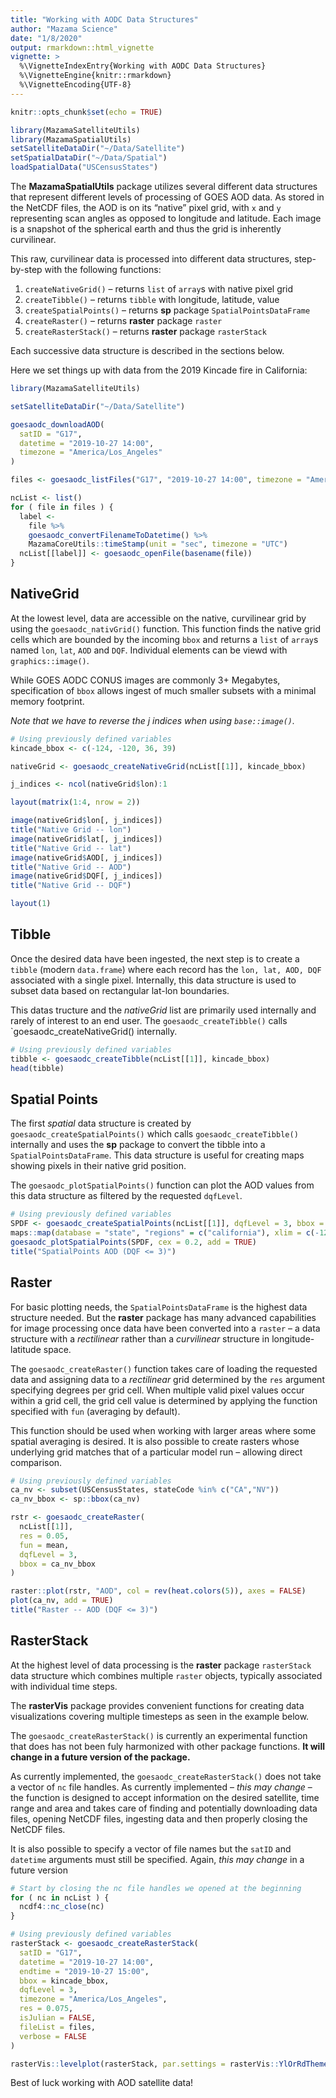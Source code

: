 ```yaml
---
title: "Working with AODC Data Structures"
author: "Mazama Science"
date: "1/8/2020"
output: rmarkdown::html_vignette
vignette: >
  %\VignetteIndexEntry{Working with AODC Data Structures}
  %\VignetteEngine{knitr::rmarkdown}
  %\VignetteEncoding{UTF-8}
---
```


```r
knitr::opts_chunk$set(echo = TRUE)

library(MazamaSatelliteUtils)
library(MazamaSpatialUtils)
setSatelliteDataDir("~/Data/Satellite")
setSpatialDataDir("~/Data/Spatial")
loadSpatialData("USCensusStates")
```

The **MazamaSpatialUtils** package utilizes several different data structures that 
represent different levels of processing of GOES AOD data. As stored in the
NetCDF files, the AOD is on its "native" pixel grid, with `x` and `y` representing
scan angles as opposed to longitude and latitude. Each image is a snapshot of
the spherical earth and thus the grid is inherently curvilinear.

This raw, curvilinear data is processed into different data structures, step-by-step
with the following functions:

1. `createNativeGrid()` -- returns `list` of `array`s with native pixel grid
2. `createTibble()` -- returns `tibble` with longitude, latitude, value
3. `createSpatialPoints()` -- returns **sp** package `SpatialPointsDataFrame`
4. `createRaster()` -- returns **raster** package `raster`
5. `createRasterStack()` -- returns **raster** package `rasterStack`

Each successive data structure is described in the sections below.

Here we set things up with data from the 2019 Kincade fire in California:

```r
library(MazamaSatelliteUtils)

setSatelliteDataDir("~/Data/Satellite")

goesaodc_downloadAOD(
  satID = "G17",
  datetime = "2019-10-27 14:00",
  timezone = "America/Los_Angeles"
)

files <- goesaodc_listFiles("G17", "2019-10-27 14:00", timezone = "America/Los_Angeles")

ncList <- list()
for ( file in files ) {
  label <-
    file %>%
    goesaodc_convertFilenameToDatetime() %>%
    MazamaCoreUtils::timeStamp(unit = "sec", timezone = "UTC")
  ncList[[label]] <- goesaodc_openFile(basename(file))
}
```

## NativeGrid

At the lowest level, data are accessible on the native, curvilinear grid by 
using the `goesaodc_nativGrid()` function. This function finds the native grid
cells which are bounded by the incoming `bbox` and returns a `list` of `array`s
named `lon`, `lat`, `AOD` and `DQF`. Individual elements can be viewd with
`graphics::image()`.

While GOES AODC CONUS images are commonly 3+ Megabytes, specification of `bbox`
allows ingest of much smaller subsets with a minimal memory footprint.

_Note that we have to reverse the j indices when using `base::image()`._

```r
# Using previously defined variables
kincade_bbox <- c(-124, -120, 36, 39)

nativeGrid <- goesaodc_createNativeGrid(ncList[[1]], kincade_bbox)

j_indices <- ncol(nativeGrid$lon):1

layout(matrix(1:4, nrow = 2))

image(nativeGrid$lon[, j_indices])
title("Native Grid -- lon")
image(nativeGrid$lat[, j_indices])
title("Native Grid -- lat")
image(nativeGrid$AOD[, j_indices])
title("Native Grid -- AOD")
image(nativeGrid$DQF[, j_indices])
title("Native Grid -- DQF")

layout(1)
```
    
## Tibble
  
Once the desired data have been ingested, the next step is to create a `tibble`
(modern `data.frame`) where each record has the `lon, lat, AOD, DQF` associated
with a single pixel. Internally, this data structure is used to subset data
based on rectangular lat-lon boundaries.

This datas tructure and the _nativeGrid_ list are primarily used internally and
rarely of interest to an end user. The `goesaodc_createTibble()` calls
`goesaodc_createNativeGrid() internally.

```r
# Using previously defined variables
tibble <- goesaodc_createTibble(ncList[[1]], kincade_bbox)
head(tibble)
```
    
## Spatial Points
  
The first _spatial_ data structure is created by `goesaodc_createSpatialPoints()`
which calls `goesaodc_createTibble()` internally and uses the **sp** package to
convert the tibble into a `SpatialPointsDataFrame`. This data structure is 
useful for creating maps showing pixels in their native grid position.

The `goesaodc_plotSpatialPoints()` function can plot the AOD values from this 
data structure as filtered by the requested `dqfLevel`.
    
```r
# Using previously defined variables
SPDF <- goesaodc_createSpatialPoints(ncList[[1]], dqfLevel = 3, bbox = kincade_bbox)
maps::map(database = "state", "regions" = c("california"), xlim = c(-126, -113.5))
goesaodc_plotSpatialPoints(SPDF, cex = 0.2, add = TRUE)
title("SpatialPoints AOD (DQF <= 3)")
```

## Raster
  
For basic plotting needs, the `SpatialPointsDataFrame` is the highest data 
structure needed. But the **raster** package has many advanced capabilities for
image processing once data have been converted into a `raster` -- a data
structure with a _rectilinear_ rather than a _curvilinear_ structure in
longitude-latitude space.

The `goesaodc_createRaster()` function takes care of loading the requested 
data and assigning data to a _rectilinear_ grid determined by the `res`
argument specifying degrees per grid cell. When multiple valid pixel values
occur within a grid cell, the grid cell value is determined by applying the
function specified with `fun` (averaging by default).

This function should be used when working with larger areas where some spatial
averaging is desired. It is also possible to create rasters whose underlying
grid matches that of a particular model run -- allowing direct comparison.

```r
# Using previously defined variables
ca_nv <- subset(USCensusStates, stateCode %in% c("CA","NV"))
ca_nv_bbox <- sp::bbox(ca_nv)

rstr <- goesaodc_createRaster(
  ncList[[1]],
  res = 0.05,
  fun = mean,
  dqfLevel = 3,
  bbox = ca_nv_bbox
)

raster::plot(rstr, "AOD", col = rev(heat.colors(5)), axes = FALSE)
plot(ca_nv, add = TRUE)
title("Raster -- AOD (DQF <= 3)")
```
    
## RasterStack
  
At the highest level of data processing is the **raster** package `rasterStack` 
data structure which combines multiple `raster` objects, typically associated
with individual time steps.

The **rasterVis** package provides convenient functions for creating data
visualizations covering multiple timesteps as seen in the example below.

The `goesaodc_createRasterStack()` is currently an experimental function that
does has not been fuly harmonized with other package functions. **It will 
change in a future version of the package.**

As currently implemented, the `goesaodc_createRasterStack()` does not take a
vector of `nc` file handles. As currently implemented -- _this may change_ --
the function is designed to accept information on the desired satellite,
time range and area and takes care of finding and potentially downloading 
data files, opening NetCDF files, ingesting data and then properly closing the
NetCDF files.

It is also possible to specify a vector of file names but the `satID` and
`datetime` arguments must still be specified. Again, _this may change_ in a
future version


```r
# Start by closing the nc file handles we opened at the beginning
for ( nc in ncList ) {
  ncdf4::nc_close(nc)
}

# Using previously defined variables
rasterStack <- goesaodc_createRasterStack(
  satID = "G17",
  datetime = "2019-10-27 14:00",
  endtime = "2019-10-27 15:00",
  bbox = kincade_bbox,
  dqfLevel = 3,
  timezone = "America/Los_Angeles",
  res = 0.075,
  isJulian = FALSE,
  fileList = files,
  verbose = FALSE
)

rasterVis::levelplot(rasterStack, par.settings = rasterVis::YlOrRdTheme())
```
    
Best of luck working with AOD satellite data!
